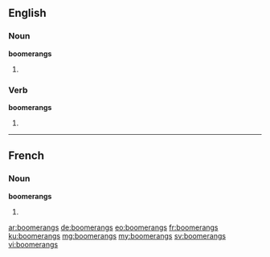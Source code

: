 ==English==

===Noun===
'''boomerangs'''

# {{plural of|boomerang}}

===Verb===
'''boomerangs'''

# {{en-third-person singular of|boomerang}}

----

==French==

===Noun===
'''boomerangs''' {{m}}

# {{plural of|boomerang|lang=fr}}

[[ar:boomerangs]]
[[de:boomerangs]]
[[eo:boomerangs]]
[[fr:boomerangs]]
[[ku:boomerangs]]
[[mg:boomerangs]]
[[my:boomerangs]]
[[sv:boomerangs]]
[[vi:boomerangs]]
